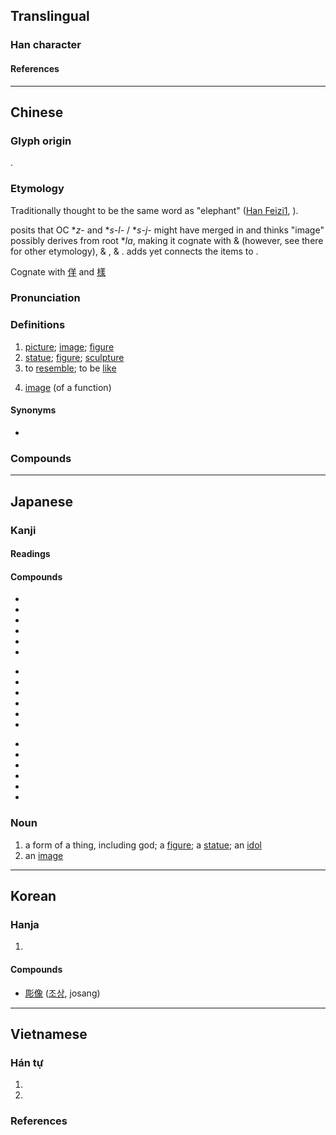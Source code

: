 {{also|象}}
{{character info}}
{{character info|0x2F80B}}
==Translingual==
{{stroke order|strokes=13}}

===Han character===
{{Han char|rn=9|rad=人|as=11|asj=12|sn=13|snj=14|four=27232|canj=ONAO|ids=⿰亻象}}

====References====
{{Han ref|kx=0116.080|dkj=01084|dj=0247.200|hdz=10213.030|uh=50CF}}

----

==Chinese==
{{zh-forms|alt=𰁼-second round simplified}}

===Glyph origin===
{{Han etym}}
{{Han compound|亻|象|t1=man|t2=elephant; image|ls=psc|c1=s|c2=p}}.

===Etymology===
Traditionally thought to be the same word as {{och-l|象|tr=*s-jaŋʔ ~ ziɑŋ}} "elephant" ([[w:Han Feizi|Han Feizi]][https://ctext.org/hanfeizi/jie-lao#n2005], {{zh-ref|Karlgren, 1957}}). 

{{zh-ref|Schuessler (2007)}} posits that OC *''z-'' and *''s-l-'' / *''s-j-'' might have merged in {{w|Zuo Zhuan}} and thinks {{och-l|像|tr=*s-jaŋʔ}} "image" possibly derives from {{der|zh|sit}} root *''la'', making it cognate with {{cog|bo|tr=lad-mo|t=imitation, to imitate, mimic}} & {{m|bo|ལྷ||gods, image of a deity}} (however, see there for other etymology), {{cog|lep|tr=klan|t=similar}} & {{m|lep|tr=klan-lă|t=imitation}}, {{cog|kac|tr=sum³¹-la³³|t=picture, image}} & {{m|kac|tr=num³¹-la³³|t=ghost}}. {{zh-ref|Geilich (1994)}} adds {{cog|bo|tr=ldem|t=statue, idol}} yet connects the {{w|Tibeto-Burman languages|Tibeto-Burman}} items to {{och-l|似|tr=*s-lə ~ s-jə}}.

Cognate with [[佯]] and [[樣]]

===Pronunciation===
{{zh-pron
|m=xiàng
|m-s=xiang4/qiang4
|c=zoeng6
|c-t=diang5
|g=qiong5
|h=pfs=chhiong/siong;gd=qiong4
|j=xion3
|mb=siōng
|md=chiông
|mn=xm,tp,kh,lk,sx,yl,km,mg,hc,tc:chhiūⁿ/qz,jj:chhiǔⁿ/zz,tn:chhiōⁿ/xm,tw:siōng/qz,jj:siǒng/zz,twvk:siāng
|mn_note=chhiūⁿ/chhiǔⁿ/chhiōⁿ - vernacular; siōng/siǒng/siāng - literary
|mn-t=siang6/ciên6/cion6/siên3/sion3
|mn-t_note=siang6 - literary; ciên6/cion6/siên3/sion3 - vernacular (ciên6/siên3 - Chaozhou)
|w=3xxian
|x=sian4/sian5/cian5
|mc=y
|oc=y
|cat=n,v
}}

===Definitions===
{{zh-hanzi}}

# [[picture]]; [[image]]; [[figure]]
# [[statue]]; [[figure]]; [[sculpture]]
# to [[resemble]]; to be [[like]]
# {{lb|zh|math}} [[image]] (of a function)

====Synonyms====
* {{sense|to be like}}
{{zh-syn-saurus|好像}}
{{zh-dial}}

===Compounds===
{{zh-der|像樣|像片|像片簿|像章|像素|像話|像銀|佛像|倒像|倒立像|假人像|偶像|動態影像|半身像|可想像|哪像|圖像|坐像|塑像|好像|富於想像|形像|影像|想像|成像|捉取圖像|攝像|改變形像|映像|標準像|毛塑像|活像|照像|獅身人面像|畫像|異像|相像|石像|磁共振成像|神像|立像|美國偶像|聖像|肖像|自由女神像|自由神像|自畫像|虛像|衛星圖像|裸像|遺像|銅像|錄像|鏡像|雕像|音像|頭像|顯像|像模像樣|後像|不像人樣|像生|像胎|像態|不像|像意|兒女像|不像意|不像樣|尊像|像心|像貌|像贊|想像力|四不像|像生兒|動畫影像|影像合成|亮像|影像處理|不像話|實像|人像|少像|像生花|像是|外像|印像紙|正後像|石膏像|畫像石|法像|畫像磚|生像|物像|水月鏡像|攝像機|數位影像|數位照像|正像|映像管|聖母像|繪像|解像力|難以想像|負後像|顯像液|龍門造像|金像獎|錄像機|鐵像|音像製品|顯像管|電視影像|造像記|繡像|造像|錄像片|錄像帶|負像|胸像|遙測影像|耍像兒|蠟像館|蠟像|立體影像|芻像|群像|原像}}

{{zh-cat|Beginning}}

----

==Japanese==

===Kanji===
{{ja-kanji|grade=5|rs=人12}}

====Readings====
{{ja-readings
|goon=ぞう<ざう
|kanon=しょう<しやう
|kun=かたち-, かたど-る
}}

====Compounds====
{{top3}}
* {{ja-r|映像|えいぞう}}
* {{ja-r|画像|がぞう}}
* {{ja-r|解像度|かいぞうど}}
* {{ja-r|鏡像|きょうぞう}}
* {{ja-r|偶像|ぐうぞう}}
* {{ja-r|現像|げんぞう}}
{{mid3}}
* {{ja-r|原像|げんぞう}}
* {{ja-r|写像|しゃぞう}}
* {{ja-r|肖像|しょうぞう}}
* {{ja-r|心像|しんぞう}}
* {{ja-r|神像|しんぞう}}
* {{ja-r|聖像|せいぞう}}
{{mid3}}
* {{ja-r|塑像|そぞう}}
* {{ja-r|対像|たいぞう}}
* {{ja-r|彫像|ちょうぞう}}
* {{ja-r|銅像|どうぞう}}
* {{ja-r|仏像|ぶつぞう}}
* {{ja-r|木像|もくぞう}}
{{bottom}}

===Noun===
{{ja-noun|ぞう|hhira=ざう}}

# a form of a thing, including god; a [[figure]]; a [[statue]]; an [[idol]]
# an [[image]]

----

==Korean==

===Hanja===
{{ko-hanja|형상|상}}

# {{rfdef|ko|sort=人12}}

====Compounds====
* [[彫像]] ([[조상]], josang)

----

==Vietnamese==
{{vi-hantutab}}

===Hán tự===
{{vi-readings|rs=人12
|hanviet=[[tượng]]-tdcntd, [[tương]]-tdcntd
|phienthiet=
|nom=[[tượng]]-tdcntd
}}

# {{han tu form of|tương|to [[resemble]]; to be [[like]]}}
# {{han tu form of|tượng|a [[figure]]; a [[statue]]; an [[idol]]; an [[image]]}}

===References===
<references/>